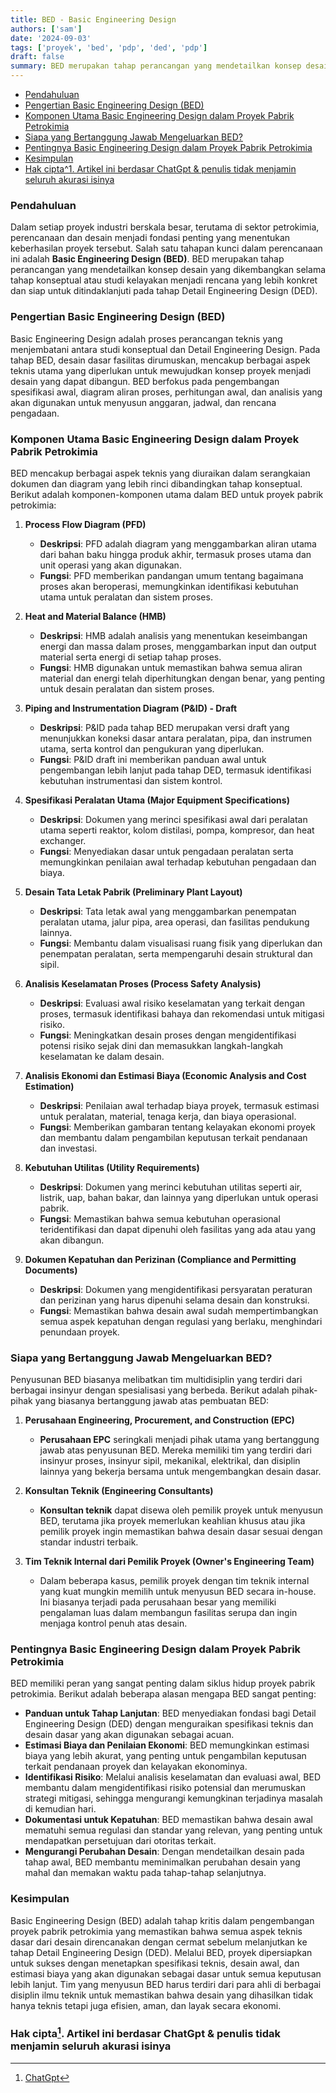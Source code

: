 ```yaml
---
title: BED - Basic Engineering Design
authors: ['sam']
date: '2024-09-03'
tags: ['proyek', 'bed', 'pdp', 'ded', 'pdp']
draft: false
summary: BED merupakan tahap perancangan yang mendetailkan konsep desain yang dikembangkan selama tahap konseptual atau studi kelayakan menjadi rencana yang lebih konkret dan siap untuk ditindaklanjuti pada tahap Detail Engineering Design (DED).
---
```


- [Pendahuluan](#pendahuluan)
- [Pengertian Basic Engineering Design (BED)](#pengertian-basic-engineering-design-bed)
- [Komponen Utama Basic Engineering Design dalam Proyek Pabrik Petrokimia](#komponen-utama-basic-engineering-design-dalam-proyek-pabrik-petrokimia)
- [Siapa yang Bertanggung Jawab Mengeluarkan BED?](#siapa-yang-bertanggung-jawab-mengeluarkan-bed)
- [Pentingnya Basic Engineering Design dalam Proyek Pabrik Petrokimia](#pentingnya-basic-engineering-design-dalam-proyek-pabrik-petrokimia)
- [Kesimpulan](#kesimpulan)
- [Hak cipta^1. Artikel ini berdasar ChatGpt \& penulis tidak menjamin seluruh akurasi isinya](#hak-cipta1-artikel-ini-berdasar-chatgpt--penulis-tidak-menjamin-seluruh-akurasi-isinya)

### Pendahuluan

Dalam setiap proyek industri berskala besar, terutama di sektor petrokimia, perencanaan dan desain menjadi fondasi penting yang menentukan keberhasilan proyek tersebut. Salah satu tahapan kunci dalam perencanaan ini adalah **Basic Engineering Design (BED)**. BED merupakan tahap perancangan yang mendetailkan konsep desain yang dikembangkan selama tahap konseptual atau studi kelayakan menjadi rencana yang lebih konkret dan siap untuk ditindaklanjuti pada tahap Detail Engineering Design (DED).

### Pengertian Basic Engineering Design (BED)

Basic Engineering Design adalah proses perancangan teknis yang menjembatani antara studi konseptual dan Detail Engineering Design. Pada tahap BED, desain dasar fasilitas dirumuskan, mencakup berbagai aspek teknis utama yang diperlukan untuk mewujudkan konsep proyek menjadi desain yang dapat dibangun. BED berfokus pada pengembangan spesifikasi awal, diagram aliran proses, perhitungan awal, dan analisis yang akan digunakan untuk menyusun anggaran, jadwal, dan rencana pengadaan.

### Komponen Utama Basic Engineering Design dalam Proyek Pabrik Petrokimia

BED mencakup berbagai aspek teknis yang diuraikan dalam serangkaian dokumen dan diagram yang lebih rinci dibandingkan tahap konseptual. Berikut adalah komponen-komponen utama dalam BED untuk proyek pabrik petrokimia:

1. **Process Flow Diagram (PFD)**

   - **Deskripsi**: PFD adalah diagram yang menggambarkan aliran utama dari bahan baku hingga produk akhir, termasuk proses utama dan unit operasi yang akan digunakan.
   - **Fungsi**: PFD memberikan pandangan umum tentang bagaimana proses akan beroperasi, memungkinkan identifikasi kebutuhan utama untuk peralatan dan sistem proses.

2. **Heat and Material Balance (HMB)**

   - **Deskripsi**: HMB adalah analisis yang menentukan keseimbangan energi dan massa dalam proses, menggambarkan input dan output material serta energi di setiap tahap proses.
   - **Fungsi**: HMB digunakan untuk memastikan bahwa semua aliran material dan energi telah diperhitungkan dengan benar, yang penting untuk desain peralatan dan sistem proses.

3. **Piping and Instrumentation Diagram (P&ID) - Draft**

   - **Deskripsi**: P&ID pada tahap BED merupakan versi draft yang menunjukkan koneksi dasar antara peralatan, pipa, dan instrumen utama, serta kontrol dan pengukuran yang diperlukan.
   - **Fungsi**: P&ID draft ini memberikan panduan awal untuk pengembangan lebih lanjut pada tahap DED, termasuk identifikasi kebutuhan instrumentasi dan sistem kontrol.

4. **Spesifikasi Peralatan Utama (Major Equipment Specifications)**

   - **Deskripsi**: Dokumen yang merinci spesifikasi awal dari peralatan utama seperti reaktor, kolom distilasi, pompa, kompresor, dan heat exchanger.
   - **Fungsi**: Menyediakan dasar untuk pengadaan peralatan serta memungkinkan penilaian awal terhadap kebutuhan pengadaan dan biaya.

5. **Desain Tata Letak Pabrik (Preliminary Plant Layout)**

   - **Deskripsi**: Tata letak awal yang menggambarkan penempatan peralatan utama, jalur pipa, area operasi, dan fasilitas pendukung lainnya.
   - **Fungsi**: Membantu dalam visualisasi ruang fisik yang diperlukan dan penempatan peralatan, serta mempengaruhi desain struktural dan sipil.

6. **Analisis Keselamatan Proses (Process Safety Analysis)**

   - **Deskripsi**: Evaluasi awal risiko keselamatan yang terkait dengan proses, termasuk identifikasi bahaya dan rekomendasi untuk mitigasi risiko.
   - **Fungsi**: Meningkatkan desain proses dengan mengidentifikasi potensi risiko sejak dini dan memasukkan langkah-langkah keselamatan ke dalam desain.

7. **Analisis Ekonomi dan Estimasi Biaya (Economic Analysis and Cost Estimation)**

   - **Deskripsi**: Penilaian awal terhadap biaya proyek, termasuk estimasi untuk peralatan, material, tenaga kerja, dan biaya operasional.
   - **Fungsi**: Memberikan gambaran tentang kelayakan ekonomi proyek dan membantu dalam pengambilan keputusan terkait pendanaan dan investasi.

8. **Kebutuhan Utilitas (Utility Requirements)**

   - **Deskripsi**: Dokumen yang merinci kebutuhan utilitas seperti air, listrik, uap, bahan bakar, dan lainnya yang diperlukan untuk operasi pabrik.
   - **Fungsi**: Memastikan bahwa semua kebutuhan operasional teridentifikasi dan dapat dipenuhi oleh fasilitas yang ada atau yang akan dibangun.

9. **Dokumen Kepatuhan dan Perizinan (Compliance and Permitting Documents)**
   - **Deskripsi**: Dokumen yang mengidentifikasi persyaratan peraturan dan perizinan yang harus dipenuhi selama desain dan konstruksi.
   - **Fungsi**: Memastikan bahwa desain awal sudah mempertimbangkan semua aspek kepatuhan dengan regulasi yang berlaku, menghindari penundaan proyek.

### Siapa yang Bertanggung Jawab Mengeluarkan BED?

Penyusunan BED biasanya melibatkan tim multidisiplin yang terdiri dari berbagai insinyur dengan spesialisasi yang berbeda. Berikut adalah pihak-pihak yang biasanya bertanggung jawab atas pembuatan BED:

1. **Perusahaan Engineering, Procurement, and Construction (EPC)**

   - **Perusahaan EPC** seringkali menjadi pihak utama yang bertanggung jawab atas penyusunan BED. Mereka memiliki tim yang terdiri dari insinyur proses, insinyur sipil, mekanikal, elektrikal, dan disiplin lainnya yang bekerja bersama untuk mengembangkan desain dasar.

2. **Konsultan Teknik (Engineering Consultants)**

   - **Konsultan teknik** dapat disewa oleh pemilik proyek untuk menyusun BED, terutama jika proyek memerlukan keahlian khusus atau jika pemilik proyek ingin memastikan bahwa desain dasar sesuai dengan standar industri terbaik.

3. **Tim Teknik Internal dari Pemilik Proyek (Owner's Engineering Team)**
   - Dalam beberapa kasus, pemilik proyek dengan tim teknik internal yang kuat mungkin memilih untuk menyusun BED secara in-house. Ini biasanya terjadi pada perusahaan besar yang memiliki pengalaman luas dalam membangun fasilitas serupa dan ingin menjaga kontrol penuh atas desain.

### Pentingnya Basic Engineering Design dalam Proyek Pabrik Petrokimia

BED memiliki peran yang sangat penting dalam siklus hidup proyek pabrik petrokimia. Berikut adalah beberapa alasan mengapa BED sangat penting:

- **Panduan untuk Tahap Lanjutan**: BED menyediakan fondasi bagi Detail Engineering Design (DED) dengan menguraikan spesifikasi teknis dan desain dasar yang akan digunakan sebagai acuan.
- **Estimasi Biaya dan Penilaian Ekonomi**: BED memungkinkan estimasi biaya yang lebih akurat, yang penting untuk pengambilan keputusan terkait pendanaan proyek dan kelayakan ekonominya.
- **Identifikasi Risiko**: Melalui analisis keselamatan dan evaluasi awal, BED membantu dalam mengidentifikasi risiko potensial dan merumuskan strategi mitigasi, sehingga mengurangi kemungkinan terjadinya masalah di kemudian hari.
- **Dokumentasi untuk Kepatuhan**: BED memastikan bahwa desain awal mematuhi semua regulasi dan standar yang relevan, yang penting untuk mendapatkan persetujuan dari otoritas terkait.
- **Mengurangi Perubahan Desain**: Dengan mendetailkan desain pada tahap awal, BED membantu meminimalkan perubahan desain yang mahal dan memakan waktu pada tahap-tahap selanjutnya.

### Kesimpulan

Basic Engineering Design (BED) adalah tahap kritis dalam pengembangan proyek pabrik petrokimia yang memastikan bahwa semua aspek teknis dasar dari desain direncanakan dengan cermat sebelum melanjutkan ke tahap Detail Engineering Design (DED). Melalui BED, proyek dipersiapkan untuk sukses dengan menetapkan spesifikasi teknis, desain awal, dan estimasi biaya yang akan digunakan sebagai dasar untuk semua keputusan lebih lanjut. Tim yang menyusun BED harus terdiri dari para ahli di berbagai disiplin ilmu teknik untuk memastikan bahwa desain yang dihasilkan tidak hanya teknis tetapi juga efisien, aman, dan layak secara ekonomi.

### Hak cipta[^1]. Artikel ini berdasar ChatGpt & penulis tidak menjamin seluruh akurasi isinya

[^1]: [ChatGpt](https://chat.openai.com)
